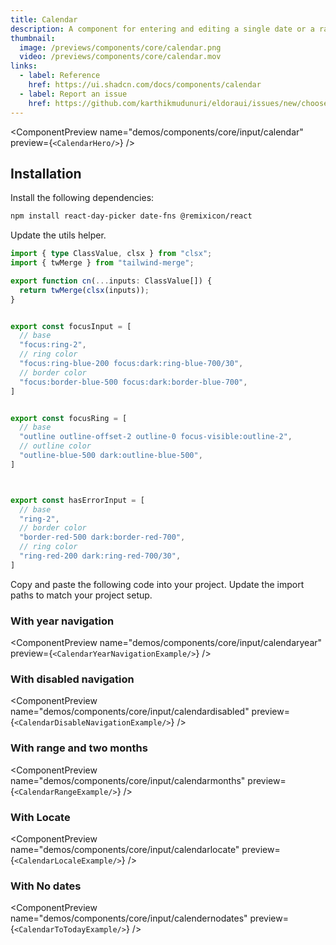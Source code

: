 ```yaml
---
title: Calendar
description: A component for entering and editing a single date or a range of dates extending shadcn.
thumbnail:
  image: /previews/components/core/calendar.png
  video: /previews/components/core/calendar.mov
links:
  - label: Reference
    href: https://ui.shadcn.com/docs/components/calendar
  - label: Report an issue
    href: https://github.com/karthikmudunuri/eldoraui/issues/new/choose
---
```


<ComponentPreview
  name="demos/components/core/input/calendar"
  preview={`<CalendarHero/>`}
/>

## Installation

<Steps>
  <Step>Install the following dependencies:</Step>

```bash
npm install react-day-picker date-fns @remixicon/react
```

<Step>Update the utils helper.</Step>
```ts
import { type ClassValue, clsx } from "clsx";
import { twMerge } from "tailwind-merge";

export function cn(...inputs: ClassValue[]) {
  return twMerge(clsx(inputs));
}


export const focusInput = [
  // base
  "focus:ring-2",
  // ring color
  "focus:ring-blue-200 focus:dark:ring-blue-700/30",
  // border color
  "focus:border-blue-500 focus:dark:border-blue-700",
]


export const focusRing = [
  // base
  "outline outline-offset-2 outline-0 focus-visible:outline-2",
  // outline color
  "outline-blue-500 dark:outline-blue-500",
]



export const hasErrorInput = [
  // base
  "ring-2",
  // border color
  "border-red-500 dark:border-red-700",
  // ring color
  "ring-red-200 dark:ring-red-700/30",
]
```

  <Step>Copy and paste the following code into your project.</Step>
  <ComponentSource name="components/core/default/calendarnew" />
  <Step>Update the import paths to match your project setup.</Step>
</Steps>

###  With year navigation


<ComponentPreview
  name="demos/components/core/input/calendaryear"
  preview={`<CalendarYearNavigationExample/>`}
/>

###  With disabled navigation


<ComponentPreview
  name="demos/components/core/input/calendardisabled"
  preview={`<CalendarDisableNavigationExample/>`}
/>

###  With range and two months


<ComponentPreview
  name="demos/components/core/input/calendarmonths"
  preview={`<CalendarRangeExample/>`}
/>


###  With Locate

<ComponentPreview
  name="demos/components/core/input/calendarlocate"
  preview={`<CalendarLocaleExample/>`}
/>

### With No dates

<ComponentPreview
  name="demos/components/core/input/calendernodates"
  preview={`<CalendarToTodayExample/>`}
/>
